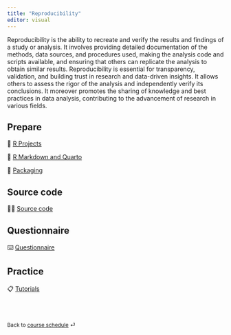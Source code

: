```yaml
---
title: "Reproducibility"
editor: visual
---
```



Reproducibility is the ability to recreate and verify the results and findings of a study or analysis. It involves providing detailed documentation of the methods, data sources, and procedures used, making the analysis code and scripts available, and ensuring that others can replicate the analysis to obtain similar results. Reproducibility is essential for transparency, validation, and building trust in research and data-driven insights. It allows others to assess the rigor of the analysis and independently verify its conclusions. It moreover promotes the sharing of knowledge and best practices in data analysis, contributing to the advancement of research in various fields.


## Prepare

📖 [R Projects](/contents/week-5/01_r_projects.qmd)

📖 [R Markdown and Quarto](/contents/week-5/02_rmarkdown_quarto.qmd)

📖 [Packaging](/contents/week-5/03_packaging.qmd)

## Source code

🧑‍💻 [Source code](/contents/week-5/source/all_code_chunks.R)

## Questionnaire

⌨️ [Questionnaire](/questionnaire/qcm-week-5.qmd)

## Practice

📋 [Tutorials](/labs/lab-week-5.qmd)

<br><br>

::: {style="font-size: 0.875em;"}
Back to [course schedule](/ "Course schedule") ⏎
:::